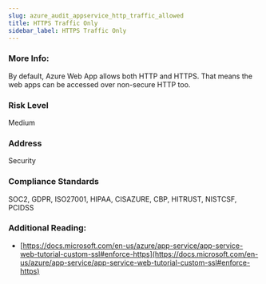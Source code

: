 ```yaml
---
slug: azure_audit_appservice_http_traffic_allowed
title: HTTPS Traffic Only
sidebar_label: HTTPS Traffic Only
---
```


### More Info:

By default, Azure Web App allows both HTTP and HTTPS. That means the web apps can be accessed over non-secure HTTP too.

### Risk Level

Medium

### Address

Security

### Compliance Standards

SOC2, GDPR, ISO27001, HIPAA, CISAZURE, CBP, HITRUST, NISTCSF, PCIDSS

### Additional Reading:

- [https://docs.microsoft.com/en-us/azure/app-service/app-service-web-tutorial-custom-ssl#enforce-https](https://docs.microsoft.com/en-us/azure/app-service/app-service-web-tutorial-custom-ssl#enforce-https) 

